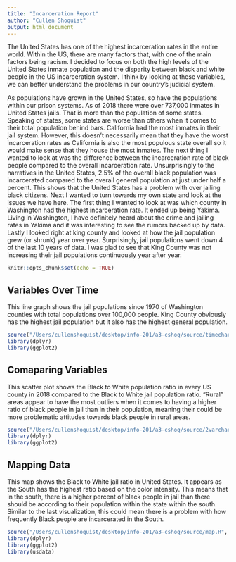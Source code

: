 ```yaml
---
title: "Incarceration Report"
author: "Cullen Shoquist"
output: html_document
---
```


  The United States has one of the highest incarceration rates in the entire world. Within the US, there are many factors that, with one of the main factors being racism. I decided to focus on both the high levels of the United States inmate population and the disparity between black and white people in the US incarceration system. I think by looking at these variables, we can better understand the problems in our country’s judicial system.

  As populations have grown in the United States, so have the populations within our prison systems. As of 2018 there were over 737,000 inmates in United States jails. That is more than the population of some states. Speaking of states, some states are worse than others when it comes to their total population behind bars. California had the most inmates in their jail system. However, this doesn't necessarily mean that they have the worst incarceration rates as California is also the most populous state overall so it would make sense that they house the most inmates.  The next thing I wanted to look at was the difference between the incarceration rate of black people compared to the overall incarceration rate. Unsurprisingly to the narratives in the United States, 2.5% of the overall black population was incarcerated compared to the overall general population at just under half a percent. This shows that the United States has a problem with over jailing black citizens. Next I wanted to turn towards my own state and look at the issues we have here. The first thing I wanted to look at was which county in Washington had the highest incarceration rate. It ended up being Yakima. Living in Washington, I have definitely heard about the crime and jailing rates in Yakima and it was interesting to see the rumors backed up by data. Lastly I looked right at king county and looked at how the jail population grew (or shrunk) year over year. Surprisingly, jail populations went down 4 of the last 10 years of data. I was glad to see that King County was not increasing their jail populations continuously year after year. 

```r
knitr::opts_chunk$set(echo = TRUE)

```


## Variables Over Time
This line graph shows the jail populations since 1970 of Washington counties with total populations over 100,000 people. King County obviously has the highest jail population but it also has the highest general population.
```r
source("/Users/cullenshoquist/desktop/info-201/a3-cshoq/source/timechart.R", print.eval = TRUE)
library(dplyr)
library(ggplot2)
```

## Comaparing Variables
This scatter plot shows the Black to White population ratio in every US county in 2018 compared to the Black to White jail population ratio. "Rural" areas appear to have the most outliers when it comes to having a higher ratio of black people in jail than in their population, meaning their could be more problematic attitudes towards black people in rural areas. 
```r
source("/Users/cullenshoquist/desktop/info-201/a3-cshoq/source/2varchart.R", print.eval = TRUE)
library(dplyr)
library(ggplot2)
```

## Mapping Data
This map shows the Black to White jail ratio in United States. It appears as the South has the highest ratio based on the color intensity. This means that in the south, there is a higher percent of black people in jail than there should be according to their population within the state within the south. Similar to the last visualization, this could mean there is a problem with how frequently Black people are incarcerated in the South.
```r
source("/Users/cullenshoquist/desktop/info-201/a3-cshoq/source/map.R", print.eval = TRUE)
library(dplyr)
library(ggplot2)
library(usdata)
```


